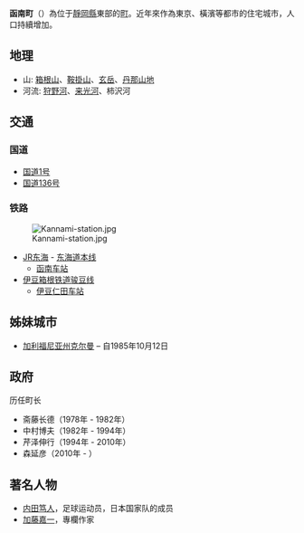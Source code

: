 {{日本町村|
自治體名=函南|
町村=町|
圖像=[[File:Mount_Fuji_and_Jukkokutōge_Station_20101204.jpg|240px]]|
圖像說明=[[富士山|富士山]]與[[十國峠站|十國峠站]]|
町村章=[[File:Emblem_of_Kannami.svg|100px]]|
日文原名=函南町|
平假名=かんなみちょう|
羅馬字拼音=Kannami-chō|
都道府縣=靜岡縣|
支廳=|
郡=田方郡|
編號=22325-5|
面積=65.13|
邊界未定=|
人口=38,489|
統計時間=2011年9月1日|
自治體=[[三島市|三島市]]、[[熱海市|熱海市]]、[[沼津市|沼津市]]、[[伊豆之國市|伊豆之國市]]<br/>
[[神奈川縣|神奈川縣]]：[[箱根町|箱根町]]、[[湯河原町|湯河原町]]|
樹=|
花=|
其他象徵物=|
其他象徵=|
郵遞區號=419-0192|
所在地=田方郡函南町平井717-13[[File:Kannami_town_office.JPG|320px]]
| 首長 = 森延彦
| 電話號碼=55-979-8105|
外部連結=http://www.town.kannami.shizuoka.jp/|
經度= |
緯度= |
地圖=[[File:Kannami_in_Shizuoka_Prefecture.png|250px]]|
參考資料= |
}}
'''函南町'''（{{jpn|j=函南町|hg=かんなみちょう|rm=Kannami chō|f=y}}）為位于[[靜岡縣|靜岡縣]]東部的[[町|町]]。近年來作為東京、橫濱等都市的住宅城市，人口持續增加。
==地理==
* 山: [[箱根山|箱根山]]、[[鞍掛山_(神奈川县)|鞍掛山]]、[[玄岳|玄岳]]、[[丹那山地|丹那山地]]
* 河流: [[狩野河|狩野河]]、[[来光河|来光河]]、柿沢河

{{Wide image|View from Mount Oarashi 20100518.jpg|1200px|自[[大岚山_(函南町)|大岚山]]俯瞰函南町全景}}
==交通==
===国道===
*[[国道1号_(日本)|国道1号]]
* [[国道136号_(日本)|国道136号]]
===铁路===
[[File:Kannami-station.jpg|thumb]]
* [[东海旅客铁道|JR东海]] - [[东海道本线|东海道本线]] 
** [[函南车站|函南车站]]
* [[伊豆箱根铁道骏豆线|伊豆箱根铁道骏豆线]]
** [[伊豆仁田车站|伊豆仁田车站]]

==姊妹城市==
*{{USA}}[[加利福尼亚州|加利福尼亚州]][[克尔曼_(加利福尼亚州)|克尔曼]] – 自1985年10月12日
==政府==
历任町长
* 斋藤长德（1978年 - 1982年）
* 中村博夫（1982年 - 1994年）
* 芹泽伸行（1994年 - 2010年）
* 森延彦（2010年 - ）
==著名人物==
* [[内田笃人|内田笃人]]，足球运动员，日本国家队的成员
* [[加藤嘉一|加藤嘉一]]，專欄作家
{{靜岡縣}}{{Authority control}}